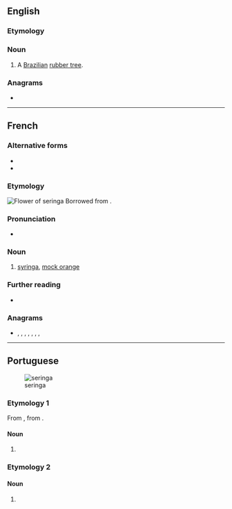 ==English==

===Etymology===
{{der|en|pt|}}

===Noun===
{{en-noun}}

# A [[Brazilian]] [[rubber tree]].

===Anagrams===
* {{anagrams|en|a=aeginrs|Angries|Gainers|Gearins|Reagins|Searing|earings|erasing|gainers|inrages|raignes|reagins|regains|regians|searing}}

----

==French==

===Alternative forms===
* {{l|fr|seringat}}
* {{l|fr|syringa}}

===Etymology===
[[File:Philadelphus_coronarius_MHNT.jpg|thumb|Flower of seringa]]
Borrowed from {{etyl|la|fr}} {{m|la|syringa}}.

===Pronunciation===
* {{fr-IPA}}

===Noun===
{{fr-noun|m}}

# {{lb|fr|plant}} [[syringa]], [[mock orange]]

===Further reading===
* {{R:TLFi}}

===Anagrams===
* {{l|fr|engrais}}, {{l|fr|graines}}, {{l|fr|ingéras}}, {{l|fr|régnais}}, {{l|fr|resigna}}, {{l|fr|résigna}}, {{l|fr|saigner}}, {{l|fr|signera}}

----

==Portuguese==
[[File:Syringe2.jpg|thumb|seringa]]

===Etymology 1===
From {{der|pt|ML.|syringa}}, from {{m|la|sȳrinx}}.

====Noun====
{{pt-noun|f}}

# {{l|en|syringe}}

===Etymology 2===

====Noun====
{{pt-noun|mf}}

# {{lb|pt|colloquial}} {{l|en|bore}} {{gloss|boring person}}